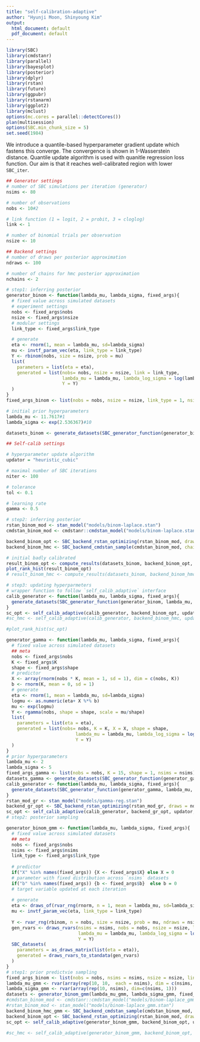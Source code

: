 ```yaml
---
title: "self-calibration-adaptive"
author: "Hyunji Moon, Shinyoung Kim"
output:
  html_document: default
  pdf_document: default
---
```

```r
library(SBC)
library(cmdstanr)
library(parallel)
library(bayesplot)
library(posterior)
library(dplyr)
library(rstan)
library(future)
library(ggpubr)
library(rstanarm)
library(ggplot2)
library(mclust)
options(mc.cores = parallel::detectCores())
plan(multisession)
options(SBC.min_chunk_size = 5)
set.seed(1984)
```

We introduce a quantile-based hyperparameter gradient update which fastens this converge. The convergence is shown in 1-Wasserstein distance. Quantile update algorithm is used with quanitle regression loss function. Our aim is that it reaches well-calibrated region with lower `SBC_iter`.

```R
## Generator settings
# number of SBC simulations per iteration (generator)
nsims <- 80

# number of observations
nobs <- 10#2

# link function (1 = logit, 2 = probit, 3 = cloglog)
link <- 1

# number of binomial trials per observation
nsize <- 10

## Backend settings
# number of draws per posterior approximation 
ndraws <- 100

# number of chains for hmc posterior approximation
nchains <- 2
```

```r
# step1: inferring posterior
generator_binom <- function(lambda_mu, lambda_sigma, fixed_args){
  # fixed value across simulated datasets
  # experiment settings
  nobs <- fixed_args$nobs
  nsize <- fixed_args$nsize
  # modular settings
  link_type <- fixed_args$link_type

  # generate
  eta <- rnorm(1, mean = lambda_mu, sd=lambda_sigma)
  mu <- invtf_param_vec(eta, link_type = link_type)
  Y <- rbinom(nobs, size = nsize, prob = mu) 
  list(
    parameters = list(eta = eta),
    generated = list(nobs= nobs, nsize = nsize, link = link_type,
                     lambda_mu = lambda_mu, lambda_log_sigma = log(lambda_sigma), 
                     Y = Y)
  )
}
fixed_args_binom <- list(nobs = nobs, nsize = nsize, link_type = 1, nsims = nsims, ndraws = ndraws)

# initial prior hyperparameters
lambda_mu <- 11.7617#1
lambda_sigma <- exp(2.536367)#10

datasets_binom <- generate_datasets(SBC_generator_function(generator_binom, lambda_mu, lambda_sigma, fixed_args_binom), n_datasets = fixed_args_binom$nsims)
```

```R
## Self-calib settings

# hyperparameter update algorithm 
updator = "heuristic_cubic"

# maximal number of SBC iterations
niter <- 100

# tolerance
tol <- 0.1

# learning rate
gamma <- 0.5

# step2: inferring posterior
rstan_binom_mod <- stan_model("models/binom-laplace.stan")
cmdstan_binom_mod <- cmdstanr::cmdstan_model("models/binom-laplace.stan")

backend_binom_opt <- SBC_backend_rstan_optimizing(rstan_binom_mod, draws = ndraws)
backend_binom_hmc <- SBC_backend_cmdstan_sample(cmdstan_binom_mod, chains = 4, iter_sampling = ndraws / 4) # thin = 10

# initial badly calibrated
result_binom_opt <- compute_results(datasets_binom, backend_binom_opt, thin_ranks = 1)
plot_rank_hist(result_binom_opt)
# result_binom_hmc <- compute_results(datasets_binom, backend_binom_hmc)

# step3: updating hyperparmeters
# wrapper function to follow `self_calib_adaptive` interface
calib_generator <- function(lambda_mu, lambda_sigma, fixed_args){
  generate_datasets(SBC_generator_function(generator_binom, lambda_mu, lambda_sigma, fixed_args), n_datasets = fixed_args$nsims)
}
sc_opt <- self_calib_adaptive(calib_generator, backend_binom_opt, updator, "eta", lambda_mu, lambda_sigma, nsims, tol, fixed_args = fixed_args_binom)
#sc_hmc <- self_calib_adaptive(calib_generator, backend_binom_hmc, updator, "eta", lambda_mu, lambda_sigma, nsims, tol, fixed_args = fixed_args_binom)

#plot_rank_hist(sc_opt)
```


```R
generator_gamma <- function(lambda_mu, lambda_sigma, fixed_args){
  # fixed value across simulated datasets
  ## meta
  nobs <- fixed_args$nobs
  K <- fixed_args$K
  shape <- fixed_args$shape
  # predictor
  X <- array(rnorm(nobs * K, mean = 1, sd = 1), dim = c(nobs, K))
  b <- rnorm(K, mean = 0, sd = 1)
  # generate
  eta <- rnorm(1, mean = lambda_mu, sd=lambda_sigma)
  logmu <- as.numeric(eta+ X %*% b)
  mu <- exp(logmu)
  Y <- rgamma(nobs, shape = shape, scale = mu/shape) 
  list(
    parameters = list(eta = eta),
    generated = list(nobs= nobs, K = K, X = X, shape = shape,
                          lambda_mu = lambda_mu, lambda_log_sigma = log(lambda_sigma), 
                          Y = Y)
  )
}
# prior hyperparameters
lambda_mu <- 2
lambda_sigma <- 5
fixed_args_gamma <- list(nobs = nobs, K = 15, shape = 1, nsims = nsims)
datasets_gamma <- generate_datasets(SBC_generator_function(generator_gamma, lambda_mu, lambda_sigma, fixed_args_gamma), n_datasets = nsims)
calib_generator <- function(lambda_mu, lambda_sigma, fixed_args){
  generate_datasets(SBC_generator_function(generator_gamma, lambda_mu, lambda_sigma, fixed_args), n_datasets = fixed_args$nsims)
}
rstan_mod_gr <- stan_model("models/gamma-reg.stan")
backend_gr_opt <- SBC_backend_rstan_optimizing(rstan_mod_gr, draws = ndraws)
sc_opt <- self_calib_adaptive(calib_generator, backend_gr_opt, updator, "eta", lambda_mu, lambda_sigma, nsims, tol, fixed_args = fixed_args_gamma)
# step2: posterior sampling

```

```R
generator_binom_gmm <- function(lambda_mu, lambda_sigma, fixed_args){
  # fixed value across simulated datasets
  ## meta
  nobs <- fixed_args$nobs
  nsims <- fixed_args$nsims
  link_type <- fixed_args$link_type
  
  # predictor
  if("X" %in% names(fixed_args)) {X <- fixed_args$X} else X = 0
  # parameter with fixed distribution across `nsims` datasets
  if("b" %in% names(fixed_args)) {b <- fixed_args$b}  else b = 0
  # target variable updated at each iteration
  
  # generate
  eta <- draws_of(rvar_rng(rnorm, n = 1, mean = lambda_mu, sd=lambda_sigma, ndraws = nsims)  + X %**% b)
  mu <- invtf_param_vec(eta, link_type = link_type)
 
  Y <- rvar_rng(rbinom, n = nobs, size = nsize, prob = mu, ndraws = nsims)
  gen_rvars <- draws_rvars(nsims = nsims, nobs = nobs, nsize = nsize, link = link_type,
                           lambda_mu = lambda_mu, lambda_log_sigma = log(lambda_sigma), 
                           Y = Y)
  SBC_datasets(
    parameters = as_draws_matrix(list(eta = eta)), 
    generated = draws_rvars_to_standata(gen_rvars)
  )
}
# step1: prior predictvie sampling
fixed_args_binom <- list(nobs = nobs, nsims = nsims, nsize = nsize, link_type = 1, ndraws=100)
lambda_mu_gmm <- rvar(array(rep(10, 10,  each = nsims), dim = c(nsims, nsims)))
lambda_sigma_gmm <- rvar(array(rep(10, nsims), dim=c(nsims, 1)))
datasets <- generator_binom_gmm(lambda_mu_gmm, lambda_sigma_gmm, fixed_args_binom)
#cmdstan_binom_mod <- cmdstanr::cmdstan_model("models/binom-laplace_gmm.stan")
#rstan_binom_mod <- stan_model("models/binom-laplace_gmm.stan")
backend_binom_hmc_gmm <- SBC_backend_cmdstan_sample(cmdstan_binom_mod, chains = 4, iter_sampling = ndraws / 4) 
backend_binom_opt <- SBC_backend_rstan_optimizing(rstan_binom_mod, draws = ndraws)
sc_opt <- self_calib_adaptive(generator_binom_gmm, backend_binom_opt, updator, "eta", lambda_mu_gmm, lambda_sigma_gmm, nsims, tol, fixed_args = fixed_args_binom)

#sc_hmc <- self_calib_adaptive(generator_binom_gmm, backend_binom_opt, updator, "eta", lambda_mu_gmm, lambda_sigma_gmm, nsims, tol, fixed_args = fixed_args_binom)
```
